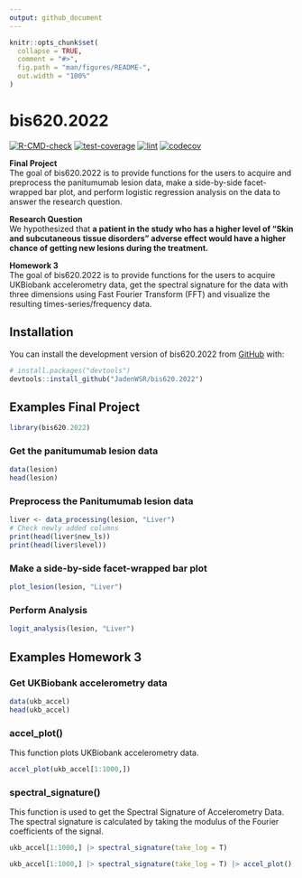 ```yaml
---
output: github_document
---
```


<!-- README.md is generated from README.Rmd. Please edit that file -->

```r
knitr::opts_chunk$set(
  collapse = TRUE,
  comment = "#>",
  fig.path = "man/figures/README-",
  out.width = "100%"
)
```

# bis620.2022

<!-- badges: start -->
[![R-CMD-check](https://github.com/JadenWSR/bis620.2022/actions/workflows/R-CMD-check.yaml/badge.svg)](https://github.com/JadenWSR/bis620.2022/actions/workflows/R-CMD-check.yaml)
[![test-coverage](https://github.com/JadenWSR/bis620.2022/actions/workflows/test-coverage.yaml/badge.svg)](https://github.com/JadenWSR/bis620.2022/actions/workflows/test-coverage.yaml)
[![lint](https://github.com/JadenWSR/bis620.2022/actions/workflows/lint.yaml/badge.svg)](https://github.com/JadenWSR/bis620.2022/actions/workflows/lint.yaml)
[![codecov](https://codecov.io/gh/JadenWSR/bis620.2022/branch/main/graph/badge.svg?token=YSM7UN1LKF)](https://codecov.io/gh/JadenWSR/bis620.2022)
<!-- badges: end -->

**Final Project**  
The goal of bis620.2022 is to provide functions for the users to acquire and preprocess the panitumumab lesion data, make a side-by-side facet-wrapped bar plot, and perform logistic regression analysis on the data to answer the research question.

**Research Question**  
We hypothesized that **a patient in the study who has a higher level of "Skin and subcutaneous tissue disorders” adverse effect would have a higher chance of getting new lesions during the treatment.**

**Homework 3**  
The goal of bis620.2022 is to provide functions for the users to acquire UKBiobank accelerometry data, get the spectral signature for the data with three dimensions using Fast Fourier Transform (FFT) and visualize the resulting times-series/frequency data.

## Installation

You can install the development version of bis620.2022 from [GitHub](https://github.com/) with:

``` r
# install.packages("devtools")
devtools::install_github("JadenWSR/bis620.2022")
```
## Examples Final Project

```r
library(bis620.2022)
```

### Get the panitumumab lesion data

```r
data(lesion)
head(lesion)
```

### Preprocess the Panitumumab lesion data

```r
liver <- data_processing(lesion, "Liver")
# Check newly added columns
print(head(liver$new_ls))
print(head(liver$level))
```

### Make a side-by-side facet-wrapped bar plot

```r
plot_lesion(lesion, "Liver")
```

### Perform Analysis

```r
logit_analysis(lesion, "Liver")
```


## Examples Homework 3

### Get UKBiobank accelerometry data

```r
data(ukb_accel)
head(ukb_accel)
```

### accel_plot()

This function plots UKBiobank accelerometry data.

```r
accel_plot(ukb_accel[1:1000,])
```

### spectral_signature()

This function is used to get the Spectral Signature of Accelerometry Data.
The spectral signature is calculated by taking the modulus of the Fourier
coefficients of the signal.

```r
ukb_accel[1:1000,] |> spectral_signature(take_log = T)
```

```r
ukb_accel[1:1000,] |> spectral_signature(take_log = T) |> accel_plot()
```

